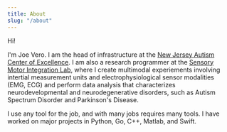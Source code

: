 ---
title: About
slug: "/about"
---

Hi!

I'm Joe Vero. I am the head of infrastructure at the [New Jersey Autism Center of Excellence](njace.us).  I am also a research programmer at the [Sensory Motor Integration Lab](sensorymotorintegrationlab.com), where I create multimodal experiements involving intertial measurement units and electrophysiological sensor modalities (EMG, ECG) and perform data analysis that characterizes neurodevelopmental and neurodegenerative disorders, such as Autism Spectrum Disorder and Parkinson's Disease.

I use any tool for the job, and with many jobs requires many tools.  I have worked on major projects in Python, Go, C++, Matlab, and Swift.